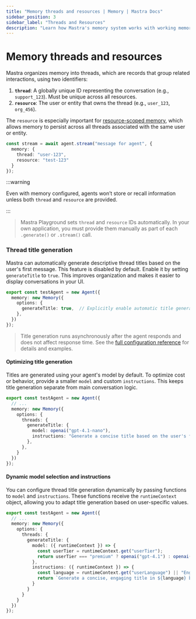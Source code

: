 ```yaml
---
title: "Memory threads and resources | Memory | Mastra Docs"
sidebar_position: 3
sidebar_label: "Threads and Resources"
description: "Learn how Mastra's memory system works with working memory, conversation history, and semantic recall."
---
```



# Memory threads and resources

Mastra organizes memory into threads, which are records that group related interactions, using two identifiers:

1. **`thread`**: A globally unique ID representing the conversation (e.g., `support_123`). Must be unique across all resources.
2. **`resource`**: The user or entity that owns the thread (e.g., `user_123`, `org_456`).

The `resource` is especially important for [resource-scoped memory](./working-memory#resource-scoped-memory), which allows memory to persist across all threads associated with the same user or entity.

```typescript {4} showLineNumbers
const stream = await agent.stream("message for agent", {
  memory: {
    thread: "user-123",
    resource: "test-123"
  }
});
```

:::warning

Even with memory configured, agents won’t store or recall information unless both `thread` and `resource` are provided.

:::

> Mastra Playground sets `thread` and `resource` IDs automatically. In your own application, you must provide them manually as part of each `.generate()` or `.stream()` call.

### Thread title generation

Mastra can automatically generate descriptive thread titles based on the user's first message. This feature is disabled by default. Enable it by setting `generateTitle` to `true`. This improves organization and makes it easier to display conversations in your UI.

```typescript {3-7} showLineNumbers
export const testAgent = new Agent({
  memory: new Memory({
    options: {
      generateTitle: true,  // Explicitly enable automatic title generation
    },
  })
});
```

> Title generation runs asynchronously after the agent responds and does not affect response time. See the [full configuration reference](/reference/memory/Memory#thread-title-generation) for details and examples.

#### Optimizing title generation

Titles are generated using your agent's model by default. To optimize cost or behavior, provide a smaller `model` and custom `instructions`. This keeps title generation separate from main conversation logic.

```typescript {5-9} showLineNumbers
export const testAgent = new Agent({
  // ...
  memory: new Memory({
    options: {
      threads: {
        generateTitle: {
          model: openai("gpt-4.1-nano"),
          instructions: "Generate a concise title based on the user's first message",
        },
      },
    }
  })
});
```

#### Dynamic model selection and instructions

You can configure thread title generation dynamically by passing functions to `model` and `instructions`. These functions receive the `runtimeContext` object, allowing you to adapt title generation based on user-specific values.

```typescript {7-16} showLineNumbers
export const testAgent = new Agent({
  // ...
  memory: new Memory({
    options: {
      threads: {
        generateTitle: {
          model: ({ runtimeContext }) => {
            const userTier = runtimeContext.get("userTier");
            return userTier === "premium" ? openai("gpt-4.1") : openai("gpt-4.1-nano");
          },
          instructions: ({ runtimeContext }) => {
            const language = runtimeContext.get("userLanguage") || "English";
            return `Generate a concise, engaging title in ${language} based on the user's first message.`;
          }
        }
      }
    }
  })
});
```
